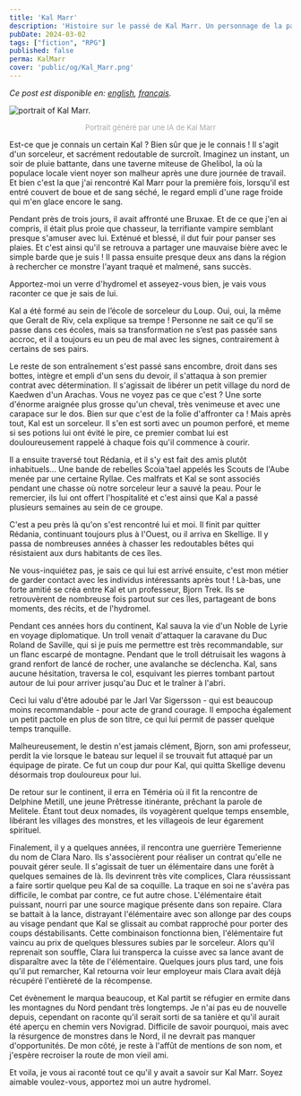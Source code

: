 ```yaml
---
title: 'Kal Marr'
description: 'Histoire sur le passé de Kal Marr. Un personnage de la partie du jeu de role The Witcher que je joue.'
pubDate: 2024-03-02
tags: ["fiction", "RPG"]
published: false
perma: KalMarr
cover: 'public/og/Kal_Marr.png'
---
```


*Ce post est disponible en: [english](/posts/KalMarr/), [français](/posts/KalMarr/fr/).*

<Image 
    src={kal} 
    class="img-50 img-mobile"
    alt="portrait of Kal Marr."
/>

<p style="
    text-align: center;
    font-size: small;
    color: darkgray;
">Portrait généré par une IA de Kal Marr</p>

Est-ce que je connais un certain Kal ? Bien sûr que je le connais ! Il s'agit d'un sorceleur, et sacrément redoutable de surcroît. Imaginez un instant, un soir de pluie battante, dans une taverne miteuse de Ghelibol, la où la populace locale vient noyer son malheur après une dure journée de travail. Et bien c'est la que j'ai rencontré Kal Marr pour la première fois, lorsqu'il est entré couvert de boue et de sang séché, le regard empli d'une rage froide qui m'en glace encore le sang.

Pendant près de trois jours, il avait affronté une Bruxae. Et de ce que j'en ai compris, il était plus proie que chasseur, la terrifiante vampire semblant presque s'amuser avec lui. Exténué et blessé, il dut fuir pour panser ses plaies. Et c'est ainsi qu'il se retrouva a partager une mauvaise bière avec le simple barde que je suis ! Il passa ensuite presque deux ans dans la région à rechercher ce monstre l'ayant traqué et malmené, sans succès. 

Apportez-moi un verre d'hydromel et asseyez-vous bien, je vais vous raconter ce que je sais de lui.

Kal a été formé au sein de l’école de sorceleur du Loup. Oui, oui, la même que Geralt de Riv, cela explique sa trempe ! Personne ne sait ce qu’il se passe dans ces écoles, mais sa transformation ne s’est pas passée sans accroc, et il a toujours eu un peu de mal avec les signes, contrairement à certains de ses pairs.

Le reste de son entraînement s'est passé sans encombre, droit dans ses bottes, intègre et empli d'un sens du devoir, il s'attaqua à son premier contrat avec détermination. Il s'agissait de libérer un petit village du nord de Kaedwen d'un Arachas. Vous ne voyez pas ce que c'est ? Une sorte d'énorme araignée plus grosse qu'un cheval, très venimeuse et avec une carapace sur le dos. Bien sur que c'est de la folie d'affronter ca ! Mais après tout, Kal est un sorceleur. Il s'en est sorti avec un poumon perforé, et meme si ses potions lui ont évité le pire, ce premier combat lui est douloureusement rappelé à chaque fois qu'il commence à courir. 

Il a ensuite traversé tout Rédania, et il s'y est fait des amis plutôt inhabituels... Une bande de rebelles Scoia'tael appelés les Scouts de l'Aube menée par une certaine Ryllae. Ces malfrats et Kal se sont associés pendant une chasse où notre sorceleur leur a sauvé la peau. Pour le remercier, ils lui ont offert l'hospitalité et c'est ainsi que Kal a passé plusieurs semaines au sein de ce groupe.

C'est a peu près là qu'on s'est rencontré lui et moi. Il finit par quitter Rédania, continuant toujours plus à l'Ouest, ou il arriva en Skellige. Il y passa de nombreuses années à chasser les redoutables bêtes qui résistaient aux durs habitants de ces îles.

Ne vous-inquiétez pas, je sais ce qui lui est arrivé ensuite, c'est mon métier de garder contact avec les individus intéressants après tout ! Là-bas, une forte amitié se créa entre Kal et un professeur, Bjorn Trek. Ils se retrouvèrent de nombreuse fois partout sur ces îles, partageant de bons moments, des récits, et de l'hydromel.

Pendant ces années hors du continent, Kal sauva la vie d'un Noble de Lyrie en voyage diplomatique. Un troll venait d'attaquer la caravane du Duc Roland de Saville, qui si je puis me permettre est très recommandable, sur un flanc escarpé de montagne. Pendant que le troll détruisait les wagons à grand renfort de lancé de rocher, une avalanche se déclencha. Kal, sans aucune hésitation, traversa le col, esquivant les pierres tombant partout autour de lui pour arriver jusqu'au Duc et le traîner à l'abri.

Ceci lui valu d'être adoubé par le Jarl Var Sigersson - qui est beaucoup moins recommandable - pour acte de grand courage. Il empocha également un petit pactole en plus de son titre, ce qui lui permit de passer quelque temps tranquille.

Malheureusement, le destin n'est jamais clément, Bjorn, son ami professeur, perdit la vie lorsque le bateau sur lequel il se trouvait fut attaqué par un équipage de pirate. Ce fut un coup dur pour Kal, qui quitta Skellige devenu désormais trop douloureux pour lui.

De retour sur le continent, il erra en Téméria où il fit la rencontre de Delphine Metill, une jeune Prêtresse itinérante, prêchant la parole de Melitele. Étant tout deux nomades, ils voyagèrent quelque temps ensemble, libérant les villages des monstres, et les villageois de leur égarement spirituel.

Finalement, il y a quelques années, il rencontra une guerrière Temerienne du nom de Clara Naro. Ils s'associèrent pour réaliser un contrat qu'elle ne pouvait gérer seule. Il s'agissait de tuer un élémentaire dans une forêt à quelques semaines de là. Ils devinrent très vite complices, Clara réussissant a faire sortir quelque peu Kal de sa coquille. La traque en soi ne s'avéra pas difficile, le combat par contre, ce fut autre chose. L'élémentaire était puissant, nourri par une source magique présente dans son repaire. Clara se battait à la lance, distrayant l'élémentaire avec son allonge par des coups au visage pendant que Kal se glissait au combat rapproché pour porter des coups déstabilisants. Cette combinaison fonctionna bien, l'élémentaire fut vaincu au prix de quelques blessures subies par le sorceleur. Alors qu'il reprenait son souffle, Clara lui transperca la cuisse avec sa lance avant de disparaître avec la tête de l'élémentaire. Quelques jours plus tard, une fois qu'il put remarcher, Kal retourna voir leur employeur mais Clara avait déjà récupéré l'entièreté de la récompense.

Cet évènement le marqua beaucoup, et Kal partit se réfugier en ermite dans les montagnes du Nord pendant très longtemps. Je n'ai pas eu de nouvelle depuis, cependant on raconte qu'il serait sorti de sa tanière et qu'il aurait été aperçu en chemin vers Novigrad. Difficile de savoir pourquoi, mais avec la résurgence de monstres dans le Nord, il ne devrait pas manquer d'opportunités. De mon côté, je reste à l'affût de mentions de son nom, et j'espère recroiser la route de mon vieil ami.

Et voila, je vous ai raconté tout ce qu'il y avait a savoir sur Kal Marr. Soyez aimable voulez-vous, apportez moi un autre hydromel.





